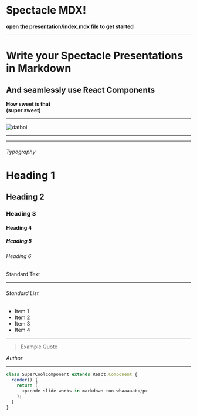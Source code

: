 
# Spectacle MDX!

**open the presentation/index.mdx file to get started**

---


# Write your Spectacle Presentations in Markdown
## And seamlessly use React Components  
**How sweet is that**  
**(super sweet)**

---

![datboi](https://pbs.twimg.com/media/CkjFUyTXEAEysBY.jpg)


---

<RegularComponent/>

---

###### Typography

# Heading 1

## Heading 2

### Heading 3

#### Heading 4

##### Heading 5

###### Heading 6

Standard Text

---

###### Standard List

- Item 1
- Item 2
- Item 3
- Item 4

---

> Example Quote

<Cite>Author</Cite>

---

```javascript
class SuperCoolComponent extends React.Component {
  render() {
    return (
      <p>code slide works in markdown too whaaaaat</p>
    );
  }
}
```